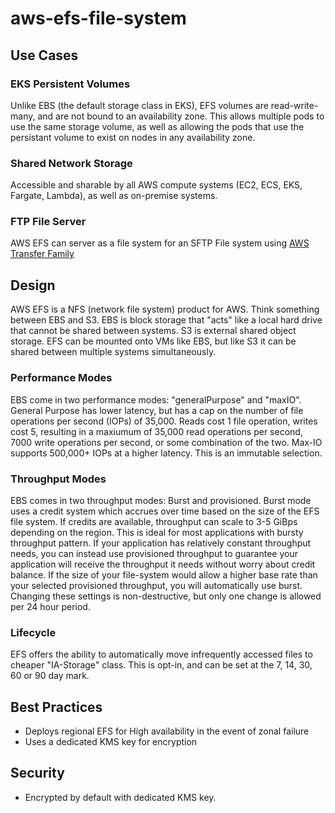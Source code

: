 # aws-efs-file-system

## Use Cases

### EKS Persistent Volumes

Unlike EBS (the default storage class in EKS), EFS volumes are read-write-many, and are not bound to an availability zone. This allows multiple pods to use the same storage volume, as well as allowing the pods that use the persistant volume to exist on nodes in any availability zone.

### Shared Network Storage

Accessible and sharable by all AWS compute systems (EC2, ECS, EKS, Fargate, Lambda), as well as on-premise systems.

### FTP File Server

AWS EFS can server as a file system for an SFTP File system using [AWS Transfer Family](https://docs.aws.amazon.com/efs/latest/ug/using-aws-transfer-integration.html)

## Design

AWS EFS is a NFS (network file system) product for AWS. Think something between EBS and S3. EBS is block storage that &quot;acts&quot; like a local hard drive that cannot be shared between systems. S3 is external shared object storage. EFS can be mounted onto VMs like EBS, but like S3 it can be shared between multiple systems simultaneously.

### Performance Modes

EBS come in two performance modes: &quot;generalPurpose&quot; and &quot;maxIO&quot;. General Purpose has lower latency, but has a cap on the number of file operations per second (IOPs) of 35,000. Reads cost 1 file operation, writes cost 5, resulting in a maxiumum of 35,000 read operations per second, 7000 write operations per second, or some combination of the two. Max-IO supports 500,000+ IOPs at a higher latency. This is an immutable selection.

### Throughput Modes

EBS comes in two throughput modes: Burst and provisioned. Burst mode uses a credit system which accrues over time based on the size of the EFS file system. If credits are available, throughput can scale to 3-5 GiBps depending on the region. This is ideal for most applications with bursty throughput pattern. If your application has relatively constant throughput needs, you can instead use provisioned throughput to guarantee your application will receive the throughput it needs without worry about credit balance. If the size of your file-system would allow a higher base rate than your selected provisioned throughput, you will automatically use burst.  Changing these settings is non-destructive, but only one change is allowed per 24 hour period.

### Lifecycle

EFS offers the ability to automatically move infrequently accessed files to cheaper &quot;IA-Storage&quot; class. This is opt-in, and can be set at the 7, 14, 30, 60 or 90 day mark.

## Best Practices
- Deploys regional EFS for High availability in the event of zonal failure
- Uses a dedicated KMS key for encryption

## Security
- Encrypted by default with dedicated KMS key.
